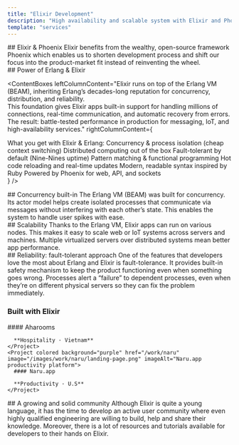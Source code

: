 ```yaml
---
title: "Elixir Development"
description: "High availability and scalable system with Elixir and Phoenix. Backend and data APIs built for performance and reliability."
template: "services"
---
```


<Hero
  title="High availability and scalable system with Elixir"
  description="We have adopted Elixir and Phoenix framework since early 2016 and has applied it successfully till today. We use Elixir as the main language for web, back-end development and data API development."
  ctaText="Let's build"
  ctaLink="/contact"
/>

<Section>
## Elixir & Phoenix

<ParagraphBlock>
Elixir benefits from the wealthy, open-source framework Phoenix which enables us to shorten development process and shift our focus into the product-market fit instead of reinventing the wheel.
</ParagraphBlock>
</Section>

<Section>
## Power of Erlang & Elixir

<ContentBoxes
  leftColumnContent="Elixir runs on top of the Erlang VM (BEAM), inheriting Erlang’s decades-long reputation for concurrency, distribution, and reliability.  
  This foundation gives Elixir apps built-in support for handling millions of connections, real-time communication, and automatic recovery from errors.  
  The result: battle-tested performance in production for messaging, IoT, and high-availability services."
  rightColumnContent={
    <div>
    What you get with Elixir & Erlang:
    <ColumnsList columns={1}>
        <ListItem>Concurrency & process isolation (cheap context switching)</ListItem>
        <ListItem>Distributed computing out of the box</ListItem>
        <ListItem>Fault-tolerant by default (Nine-Nines uptime)</ListItem>
        <ListItem>Pattern matching & functional programming</ListItem>
        <ListItem>Hot code reloading and real-time updates</ListItem>
        <ListItem>Modern, readable syntax inspired by Ruby</ListItem>
        <ListItem>Powered by Phoenix for web, API, and sockets</ListItem>
      </ColumnsList>
    </div>
  }
/>
</Section>

<Section>
## Concurrency built-in

<ParagraphBlock>
The Erlang VM (BEAM) was built for concurrency. Its actor model helps create isolated processes that communicate via messages without interfering with each other’s state. This enables the system to handle user spikes with ease.
</ParagraphBlock>
</Section>

<Section>
## Scalability

<ParagraphBlock>
Thanks to the Erlang VM, Elixir apps can run on various nodes. This makes it easy to scale web or IoT systems across servers and machines. Multiple virtualized servers over distributed systems mean better app performance.
</ParagraphBlock>
</Section>

<Section>
## Reliability: fault-tolerant approach

<ParagraphBlock>
One of the features that developers love the most about Erlang and Elixir is fault-tolerance. It provides built-in safety mechanism to keep the product functioning even when something goes wrong. Processes alert a “failure” to dependent processes, even when they’re on different physical servers so they can fix the problem immediately.
</ParagraphBlock>
</Section>

<Section>
  <H3 className="mb-8">Built with Elixir</H3>

  <Flex gap="2xl" className="flex-col md:flex-row">
    <Project colored background="green" href="/work/aharooms" image="/images/work/aharooms/landing-page.png" imageAlt="Aharooms hospitality platform">
      #### Aharooms
      
      **Hospitality · Vietnam**
    </Project>
    <Project colored background="purple" href="/work/naru" image="/images/work/naru/landing-page.png" imageAlt="Naru.app productivity platform">
      #### Naru.app
      
      **Productivity · U.S**
    </Project>
  </Flex>
</Section>

<Section>
  ## A growing and solid community

  <ParagraphBlock>
    Although Elixir is quite a young language, it has the time to develop an active user community where even highly qualified engineering are willing to build, help and share their knowledge. Moreover, there is a lot of resources and tutorials available for developers to their hands on Elixir.
  </ParagraphBlock>
</Section>
